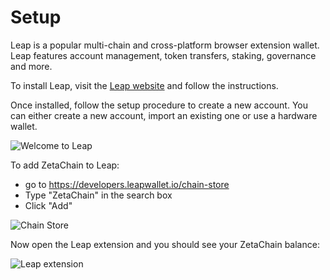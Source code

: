 
# Setup

Leap is a popular multi-chain and cross-platform browser extension wallet. Leap
features account management, token transfers, staking, governance and more.

To install Leap, visit the [Leap website](https://www.leapwallet.io/) and follow
the instructions.

Once installed, follow the setup procedure to create a new account. You can
either create a new account, import an existing one or use a hardware wallet.

![Welcome to Leap](/img/docs/leap-wallet.png)

To add ZetaChain to Leap:

- go to https://developers.leapwallet.io/chain-store
- Type "ZetaChain" in the search box
- Click "Add"

![Chain Store](/img/docs/leap-chains.png)

Now open the Leap extension and you should see your ZetaChain balance:

<Image src="/docs/img/docs/leap-balances.png" width={400} height={597} alt="Leap extension" />
